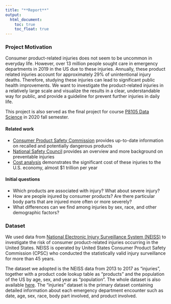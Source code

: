 ```yaml
---
title: "**Report**"
output: 
  html_document:
    toc: true
    toc_float: true
---
```



### Project Motivation 

Consumer product-related injuries does not seem to be uncommon in everyday life. However, over 13 million people sought care in emergency departments in 2019 in the US due to these injuries. Annually, these product related injuries account for approximately 29% of unintentional injury deaths. Therefore, studying these injuries can lead to significant public health improvements. We want to investigate the product-related injuries in a relatively large scale and visualize the results in a clear, understandable way for public, and provide a guideline for prevent further injuries in daily life. 

This project is also served as the final project for course [P8105 Data Science](https://p8105.com/) in 2020 fall semester. 

#### Related work
* [Consumer Product Safety Commission](https://www.cpsc.gov/) provides up-to-date information on recalled and potentially dangerous products
* [National Safety Council](https://injuryfacts.nsc.org/home-and-community/home-and-community-overview/introduction/) provides an overview and more background on preventable injuries
* [Cost analysis](https://pubmed.ncbi.nlm.nih.gov/25084777/) demonstrates the significant cost of these injuries to the U.S. economy, almost $1 trillion per year

#### Initial questions
* Which products are associated with injury? What about severe injury?
* How are people injured by consumer products? Are there particular body parts that are injured more often or more severely?
* What differences can we find among injuries by sex, race, and other demographic factors?


### Dataset 

We used data from [National Electronic Injury Surveillance System (NEISS)](https://www.cpsc.gov/Research--Statistics/NEISS-Injury-Data/) to investigate the risk of consumer product-related injuries occurring in the United States. NEISS is operated by United States Consumer Product Safety Commission (CPSC) who conducted the statistically valid injury surveillance for more than 45 years. 

The dataset we adopted is the NEISS data from 2013 to 2017 as "injuries", together with a product code lookup table as "products" and the population of the US by age, sex, and year as "population". The whole dataset is also available [here](https://github.com/hadley/neiss). The "injuries" dataset is the primary dataset containing detailed information about each emergency department encounter such as date, age, sex, race, body part involved, and product involved. 


